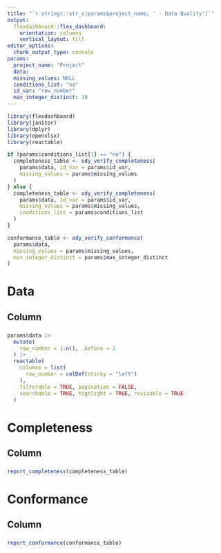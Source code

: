 ```yaml
---
title: "`r stringr::str_c(params$project_name, ' - Data Quality')`"
output: 
  flexdashboard::flex_dashboard:
    orientation: columns
    vertical_layout: fill
editor_options: 
  chunk_output_type: console
params:
  project_name: "Project"
  data:
  missing_values: NULL
  conditions_list: "no"
  id_var: "row_number"
  max_integer_distinct: 10
---
```


```r
library(flexdashboard)
library(janitor)
library(dplyr)
library(openxlsx)
library(reactable)

```

```r

if (params$conditions_list[1] == "no") {
  completeness_table <- ody_verify_completeness(
    params$data, id_var = params$id_var,
    missing_values = params$missing_values
  )
} else {
  completeness_table <- ody_verify_completeness(
    params$data, id_var = params$id_var,
    missing_values = params$missing_values,
    conditions_list = params$conditions_list
  )
}

conformance_table <- ody_verify_conformance(
  params$data,
  missing_values = params$missing_values,
  max_integer_distinct = params$max_integer_distinct
)

```


Data
================================================================================

Column
--------------------------------------------------------------------------------

###
```r
params$data |>
  mutate(
    row_number = 1:n(), .before = 1
  ) |>
  reactable(
    columns = list(
      row_number = colDef(sticky = "left")
    ),
    filterable = TRUE, pagination = FALSE,
    searchable = TRUE, highlight = TRUE, resizable = TRUE
  )

```

Completeness
================================================================================

Column
--------------------------------------------------------------------------------

###
```r
report_completeness(completeness_table)

```

Conformance
================================================================================

Column
--------------------------------------------------------------------------------

###
```r
report_conformance(conformance_table)

```



